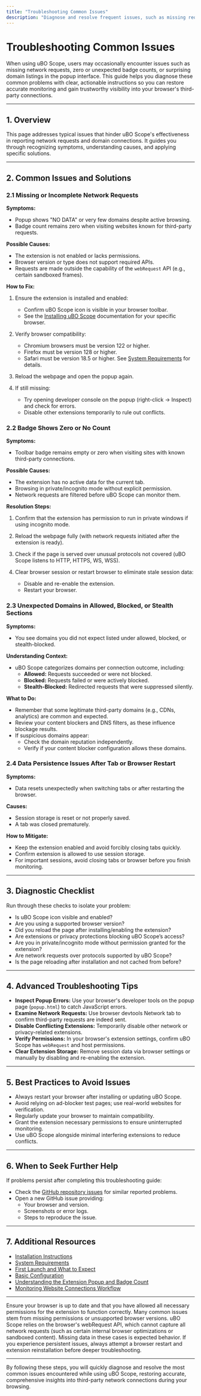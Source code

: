 ```yaml
---
title: "Troubleshooting Common Issues"
description: "Diagnose and resolve frequent issues, such as missing requests, zero badge counts, or unexpected domains, with clear instructions and practical advice. Helps users address frustrations quickly and get accurate results."
---
```


# Troubleshooting Common Issues

When using uBO Scope, users may occasionally encounter issues such as missing network requests, zero or unexpected badge counts, or surprising domain listings in the popup interface. This guide helps you diagnose these common problems with clear, actionable instructions so you can restore accurate monitoring and gain trustworthy visibility into your browser's third-party connections.

---

## 1. Overview

This page addresses typical issues that hinder uBO Scope's effectiveness in reporting network requests and domain connections. It guides you through recognizing symptoms, understanding causes, and applying specific solutions.

---

## 2. Common Issues and Solutions

### 2.1 Missing or Incomplete Network Requests

**Symptoms:**
- Popup shows "NO DATA" or very few domains despite active browsing.
- Badge count remains zero when visiting websites known for third-party requests.

**Possible Causes:**
- The extension is not enabled or lacks permissions.
- Browser version or type does not support required APIs.
- Requests are made outside the capability of the `webRequest` API (e.g., certain sandboxed frames).

**How to Fix:**
1. Ensure the extension is installed and enabled:
   - Confirm uBO Scope icon is visible in your browser toolbar.
   - See the [Installing uBO Scope](https://github.com/gorhill/uBO-Scope#installation-instructions) documentation for your specific browser.

2. Verify browser compatibility:
   - Chromium browsers must be version 122 or higher.
   - Firefox must be version 128 or higher.
   - Safari must be version 18.5 or higher.
   See [System Requirements](../getting-started/quick-setup/system-requirements) for details.

3. Reload the webpage and open the popup again.

4. If still missing:
   - Try opening developer console on the popup (right-click → Inspect) and check for errors.
   - Disable other extensions temporarily to rule out conflicts.

### 2.2 Badge Shows Zero or No Count

**Symptoms:**
- Toolbar badge remains empty or zero when visiting sites with known third-party connections.

**Possible Causes:**
- The extension has no active data for the current tab.
- Browsing in private/incognito mode without explicit permission.
- Network requests are filtered before uBO Scope can monitor them.

**Resolution Steps:**
1. Confirm that the extension has permission to run in private windows if using incognito mode.
2. Reload the webpage fully (with network requests initiated after the extension is ready).
3. Check if the page is served over unusual protocols not covered (uBO Scope listens to HTTP, HTTPS, WS, WSS).
4. Clear browser session or restart browser to eliminate stale session data:

    - Disable and re-enable the extension.
    - Restart your browser.

### 2.3 Unexpected Domains in Allowed, Blocked, or Stealth Sections

**Symptoms:**
- You see domains you did not expect listed under allowed, blocked, or stealth-blocked.

**Understanding Context:**
- uBO Scope categorizes domains per connection outcome, including:
  - **Allowed:** Requests succeeded or were not blocked.
  - **Blocked:** Requests failed or were actively blocked.
  - **Stealth-Blocked:** Redirected requests that were suppressed silently.

**What to Do:**
- Remember that some legitimate third-party domains (e.g., CDNs, analytics) are common and expected.
- Review your content blockers and DNS filters, as these influence blockage results.
- If suspicious domains appear:
  - Check the domain reputation independently.
  - Verify if your content blocker configuration allows these domains.

### 2.4 Data Persistence Issues After Tab or Browser Restart

**Symptoms:**
- Data resets unexpectedly when switching tabs or after restarting the browser.

**Causes:**
- Session storage is reset or not properly saved.
- A tab was closed prematurely.

**How to Mitigate:**
- Keep the extension enabled and avoid forcibly closing tabs quickly.
- Confirm extension is allowed to use session storage.
- For important sessions, avoid closing tabs or browser before you finish monitoring.

---

## 3. Diagnostic Checklist

Run through these checks to isolate your problem:

- Is uBO Scope icon visible and enabled?
- Are you using a supported browser version?
- Did you reload the page after installing/enabling the extension?
- Are extensions or privacy protections blocking uBO Scope’s access?
- Are you in private/incognito mode without permission granted for the extension?
- Are network requests over protocols supported by uBO Scope?
- Is the page reloading after installation and not cached from before?

---

## 4. Advanced Troubleshooting Tips

- **Inspect Popup Errors:** Use your browser's developer tools on the popup page (`popup.html`) to catch JavaScript errors.
- **Examine Network Requests:** Use browser devtools Network tab to confirm third-party requests are indeed sent.
- **Disable Conflicting Extensions:** Temporarily disable other network or privacy-related extensions.
- **Verify Permissions:** In your browser's extension settings, confirm uBO Scope has `webRequest` and host permissions.
- **Clear Extension Storage:** Remove session data via browser settings or manually by disabling and re-enabling the extension.

---

## 5. Best Practices to Avoid Issues

- Always restart your browser after installing or updating uBO Scope.
- Avoid relying on ad-blocker test pages; use real-world websites for verification.
- Regularly update your browser to maintain compatibility.
- Grant the extension necessary permissions to ensure uninterrupted monitoring.
- Use uBO Scope alongside minimal interfering extensions to reduce conflicts.

---

## 6. When to Seek Further Help

If problems persist after completing this troubleshooting guide:

- Check the [GitHub repository issues](https://github.com/gorhill/uBO-Scope/issues) for similar reported problems.
- Open a new GitHub issue providing:
  - Your browser and version.
  - Screenshots or error logs.
  - Steps to reproduce the issue.

---

## 7. Additional Resources

- [Installation Instructions](../getting-started/quick-setup/installation-instructions)
- [System Requirements](../getting-started/quick-setup/system-requirements)
- [First Launch and What to Expect](../getting-started/quick-setup/first-launch)
- [Basic Configuration](../getting-started/setup-troubleshoot/basic-configuration)
- [Understanding the Extension Popup and Badge Count](../guides/getting-started/first-look-popup)
- [Monitoring Website Connections Workflow](../guides/analyzing-connections/workflow-monitoring)

---

<Tip>
Ensure your browser is up to date and that you have allowed all necessary permissions for the extension to function correctly. Many common issues stem from missing permissions or unsupported browser versions.
</Tip>

<Warning>
uBO Scope relies on the browser's webRequest API, which cannot capture all network requests (such as certain internal browser optimizations or sandboxed content). Missing data in these cases is expected behavior.
</Warning>

<Check>
If you experience persistent issues, always attempt a browser restart and extension reinstallation before deeper troubleshooting.
</Check>

---

By following these steps, you will quickly diagnose and resolve the most common issues encountered while using uBO Scope, restoring accurate, comprehensive insights into third-party network connections during your browsing.
